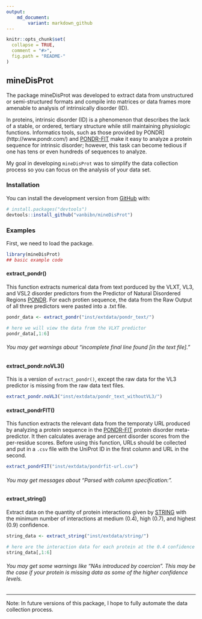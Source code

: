 ```yaml
---
output: 
    md_document:
        variant: markdown_github
---
```


<!-- README.md is generated from README.Rmd. Please edit that file -->

```r
knitr::opts_chunk$set(
  collapse = TRUE,
  comment = "#>",
  fig.path = "README-"
)
```

## mineDisProt

The package mineDisProt was developed to extract data from unstructured or semi-structured formats and compile into matrices or data frames more amenable to analysis of intrinsically disorder (ID).

In proteins, intrinsic disorder (ID) is a phenomenon that describes the lack of a stable, or ordered, tertiary structure while still maintaining physiologic functions.  Informatics tools, such as those provided by PONDR](http://www.pondr.com/) and [PONDR-FIT]( http://original.disprot.org/pondr-fit.php) make it easy to analyze a protein sequence for intrinsic disorder; however, this task can become tedious if one has tens or even hundreds of sequences to analyze. 

My goal in developing `mineDisProt` was to simplify the data collection process so you can focus on the analysis of your data set.



### Installation

You can install the development version from [GitHub](https://github.com/) with:

``` r
# install.packages("devtools")
devtools::install_github("vanbibn/mineDisProt")
```

### Examples

First, we need to load the package.

```r
library(mineDisProt)
## basic example code
```

#### extract_pondr()

This function extracts numerical data from text porduced by the VLXT, VL3, and VSL2 disorder predictors from the Predictor of Natural Disordered Regions [PONDR](http://www.pondr.com/). For each protien sequence, the data from the Raw Output of all three predictors were pasted into a .txt file.

```r
pondr_data <- extract_pondr("inst/extdata/pondr_text/")

# here we will view the data from the VLXT predictor
pondr_data[,1:6]
```

###### You may get warnings about "incomplete final line found [in the text file]."


#### extract_pondr.noVL3()

This is a version of `extract_pondr()`, except the raw data for the VL3 predictor is missing from the raw data text files.

```r
extract_pondr.noVL3("inst/extdata/pondr_text_withoutVL3/")
```


#### extract_pondrFIT()

This function extracts the relevant data from the temporaty URL produced by analyzing a protein sequence in the [PONDR-FIT](http://original.disprot.org/pondr-fit.php) protein disorder meta-predictor. It then calculates  average and percent disorder scores from the per-residue scores.  Before using this function, URLs should be collected and put in a `.csv` file with the UniProt ID in the first column and URL in the second.

```r
extract_pondrFIT("inst/extdata/pondrfit-url.csv")
```

###### You may get messages about "Parsed with column specification:".

#### extract_string()

Extract data on the quantity of protein interactions given by [STRING](https://string-db.org/) with the minimum number of interactions at medium (0.4), high (0.7), and highest (0.9) confidence.

```r
string_data <- extract_string("inst/extdata/string/")

# here are the interaction data for each protein at the 0.4 confidence level
string_data[,1:6]
```

###### You may get some warnings like "NAs introduced by coercion". This may be the case if your protein is missing data as some of the higher confidence levels.

***

Note: In future versions of this package, I hope to fully automate the data collection process.

